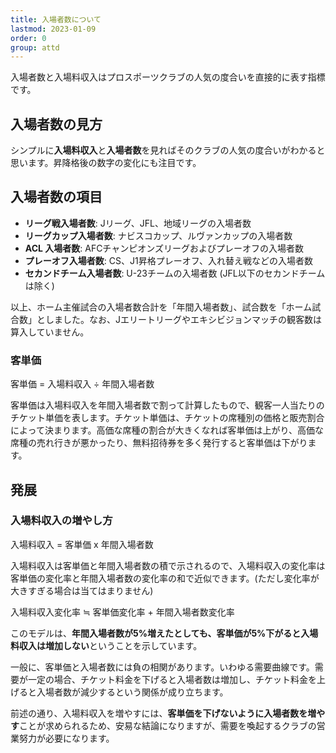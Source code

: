 ```yaml
---
title: 入場者数について
lastmod: 2023-01-09
order: 0
group: attd
---
```



入場者数と入場料収入はプロスポーツクラブの人気の度合いを直接的に表す指標です。

## 入場者数の見方

シンプルに**入場料収入**と**入場者数**を見ればそのクラブの人気の度合いがわかると思います。昇降格後の数字の変化にも注目です。

## 入場者数の項目

- **リーグ戦入場者数**: Jリーグ、JFL、地域リーグの入場者数
- **リーグカップ入場者数**: ナビスコカップ、ルヴァンカップの入場者数
- **ACL 入場者数**: AFCチャンピオンズリーグおよびプレーオフの入場者数
- **プレーオフ入場者数**: CS、J1昇格プレーオフ、入れ替え戦などの入場者数
- **セカンドチーム入場者数**: U-23チームの入場者数 (JFL以下のセカンドチームは除く)

以上、ホーム主催試合の入場者数合計を「年間入場者数」、試合数を「ホーム試合数」としました。なお、Jエリートリーグやエキシビジョンマッチの観客数は算入していません。

### 客単価

<Alert severity="info">客単価 = 入場料収入 ÷ 年間入場者数</Alert>

客単価は入場料収入を年間入場者数で割って計算したもので、観客一人当たりのチケット単価を表します。チケット単価は、チケットの席種別の価格と販売割合によって決まります。高価な席種の割合が大きくなれば客単価は上がり、高価な席種の売れ行きが悪かったり、無料招待券を多く発行すると客単価は下がります。

## 発展

### 入場料収入の増やし方

<Alert severity="info">入場料収入 = 客単価 x 年間入場者数</Alert>

入場料収入は客単価と年間入場者数の積で示されるので、入場料収入の変化率は客単価の変化率と年間入場者数の変化率の和で近似できます。(ただし変化率が大きすぎる場合は当てはまりません)

<Alert severity="info">入場料収入変化率 ≒ 客単価変化率 + 年間入場者数変化率</Alert>

このモデルは、**年間入場者数が5%増えたとしても、客単価が5%下がると入場料収入は増加しない**ということを示しています。

<UnitPrice />

一般に、客単価と入場者数には負の相関があります。いわゆる需要曲線です。需要が一定の場合、チケット料金を下げると入場者数は増加し、チケット料金を上げると入場者数が減少するという関係が成り立ちます。

<UnitPriceTwo />

前述の通り、入場料収入を増やすには、**客単価を下げないように入場者数を増やす**ことが求められるため、安易な結論になりますが、需要を喚起するクラブの営業努力が必要になります。
